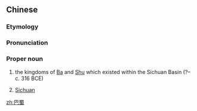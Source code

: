 ==Chinese==
{{zh-forms}}

===Etymology===
{{rfe|lang=zh}}

===Pronunciation===
{{zh-pron
|m=Bāshǔ
|cat=propn
}}

===Proper noun===
{{zh-proper noun}}

# {{lb|zh|archaic|historical}} the kingdoms of [[w:Ba (state)|Ba]] and [[w:Shu (state)|Shu]] which existed within the Sichuan Basin (?–c. 316 BCE)
# [[Sichuan]]

[[zh:巴蜀]]